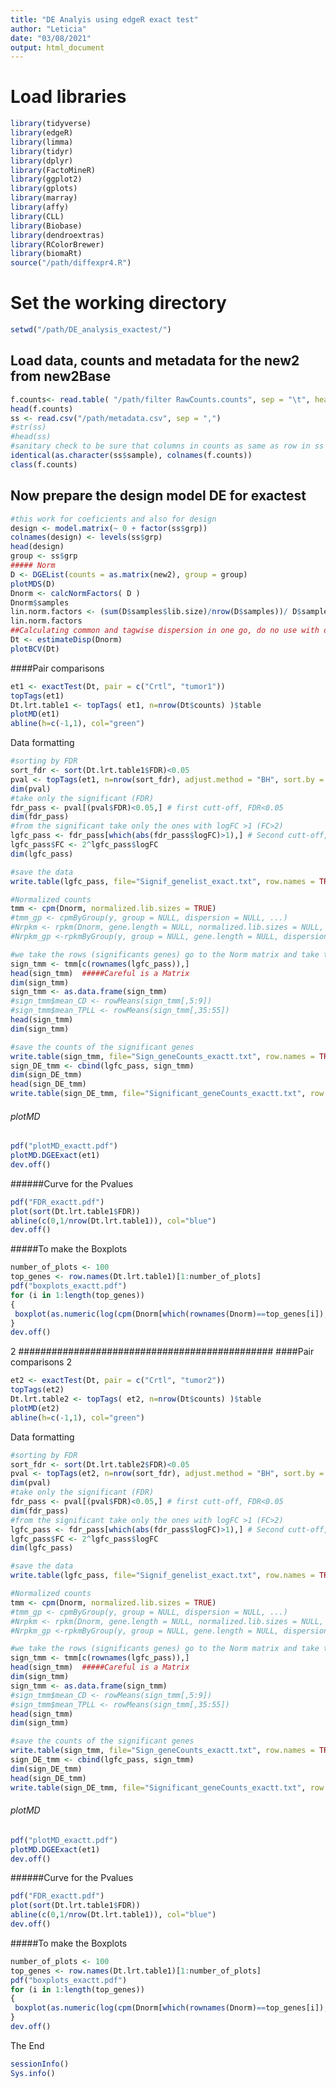 ```yaml
---
title: "DE Analyis using edgeR exact test"
author: "Leticia"
date: "03/08/2021"
output: html_document
---
```


# Load libraries
```r
library(tidyverse)
library(edgeR)
library(limma)
library(tidyr)
library(dplyr)
library(FactoMineR)
library(ggplot2)
library(gplots)
library(marray)
library(affy)
library(CLL)
library(Biobase)
library(dendroextras)
library(RColorBrewer)
library(biomaRt)
source("/path/diffexpr4.R")
```
# Set the working directory
```r
setwd("/path/DE_analysis_exactest/")
```

#####################################################################################################################################################################

#####################################################################################################################################################################
## Load data, counts and metadata for the new2 from new2Base
################################################################################
```r
f.counts<- read.table( "/path/filter RawCounts.counts", sep = "\t", header = TRUE, row.names = 1, as.is=T)
head(f.counts)
ss <- read.csv("/path/metadata.csv", sep = ",")
#str(ss)
#head(ss)
#sanitary check to be sure that columns in counts as same as row in ss
identical(as.character(ss$sample), colnames(f.counts))
class(f.counts)
```
################################################################################
## Now prepare the design model DE for exactest 
################################################################################
```r
#this work for coeficients and also for design
design <- model.matrix(~ 0 + factor(ss$grp))
colnames(design) <- levels(ss$grp)
head(design)
group <- ss$grp
##### Norm
D <- DGEList(counts = as.matrix(new2), group = group)
plotMDS(D)
Dnorm <- calcNormFactors( D )
Dnorm$samples
lin.norm.factors <- (sum(D$samples$lib.size)/nrow(D$samples))/ D$samples$lib.size
lin.norm.factors
##Calculating common and tagwise dispersion in one go, do no use with design, thisis for GLM-LRT models
Dt <- estimateDisp(Dnorm)
plotBCV(Dt)
```
##############################################
####Pair comparisons
```r
et1 <- exactTest(Dt, pair = c("Crtl", "tumor1"))
topTags(et1)
Dt.lrt.table1 <- topTags( et1, n=nrow(Dt$counts) )$table
plotMD(et1)
abline(h=c(-1,1), col="green")
```
##############################################
####### Data formatting
```r
#sorting by FDR
sort_fdr <- sort(Dt.lrt.table1$FDR)<0.05
pval <- topTags(et1, n=nrow(sort_fdr), adjust.method = "BH", sort.by = "PValue")$table
dim(pval)
#take only the significant (FDR)
fdr_pass <- pval[(pval$FDR)<0.05,] # first cutt-off, FDR<0.05
dim(fdr_pass)
#from the significant take only the ones with logFC >1 (FC>2)
lgfc_pass <- fdr_pass[which(abs(fdr_pass$logFC)>1),] # Second cutt-off, log2FC(abs=1) or FC(abs=2)
lgfc_pass$FC <- 2^lgfc_pass$logFC
dim(lgfc_pass)

#save the data
write.table(lgfc_pass, file="Signif_genelist_exact.txt", row.names = TRUE, col.names = NA, quote=FALSE, sep="\t")

#Normalized counts
tmm <- cpm(Dnorm, normalized.lib.sizes = TRUE)
#tmm_gp <- cpmByGroup(y, group = NULL, dispersion = NULL, ...)
#Nrpkm <- rpkm(Dnorm, gene.length = NULL, normalized.lib.sizes = NULL, log = FALSE )
#Nrpkm_gp <-rpkmByGroup(y, group = NULL, gene.length = NULL, dispersion = NULL, ...)

#we take the rows (significants genes) go to the Norm matrix and take the counts of the significant genes
sign_tmm <- tmm[c(rownames(lgfc_pass)),]
head(sign_tmm)  #####Careful is a Matrix
dim(sign_tmm)
sign_tmm <- as.data.frame(sign_tmm)
#sign_tmm$mean_CD <- rowMeans(sign_tmm[,5:9])
#sign_tmm$mean_TPLL <- rowMeans(sign_tmm[,35:55])
head(sign_tmm)
dim(sign_tmm)

#save the counts of the significant genes 
write.table(sign_tmm, file="Sign_geneCounts_exactt.txt", row.names = TRUE, col.names = NA, quote=FALSE, sep="\t")
sign_DE_tmm <- cbind(lgfc_pass, sign_tmm)
dim(sign_DE_tmm)
head(sign_DE_tmm)
write.table(sign_DE_tmm, file="Significant_geneCounts_exactt.txt", row.names = TRUE, col.names = NA, quote=FALSE, sep="\t")
```
###################
###### plotMD
```r
pdf("plotMD_exactt.pdf")
plotMD.DGEExact(et1)
dev.off()
```
##############################################
######Curve for the Pvalues 
```r
pdf("FDR_exactt.pdf")
plot(sort(Dt.lrt.table1$FDR))
abline(c(0,1/nrow(Dt.lrt.table1)), col="blue")
dev.off()
```
##############################################
#####To make the Boxplots
```r
number_of_plots <- 100
top_genes <- row.names(Dt.lrt.table1)[1:number_of_plots]
pdf("boxplots_exactt.pdf")
for (i in 1:length(top_genes))
{
 boxplot(as.numeric(log(cpm(Dnorm[which(rownames(Dnorm)==top_genes[i]), ])))~as.factor(ss$Type), main=paste(top_genes[i],"FDR", Dt.lrt.table1$FDR[which(rownames(Dt.lrt.table1)==top_genes[i])], sep= " "))
}
dev.off()
```


2 
##############################################
####Pair comparisons 2
```r
et2 <- exactTest(Dt, pair = c("Crtl", "tumor2"))
topTags(et2)
Dt.lrt.table2 <- topTags( et2, n=nrow(Dt$counts) )$table
plotMD(et2)
abline(h=c(-1,1), col="green")
```
##############################################
####### Data formatting
```r
#sorting by FDR
sort_fdr <- sort(Dt.lrt.table2$FDR)<0.05
pval <- topTags(et2, n=nrow(sort_fdr), adjust.method = "BH", sort.by = "PValue")$table
dim(pval)
#take only the significant (FDR)
fdr_pass <- pval[(pval$FDR)<0.05,] # first cutt-off, FDR<0.05
dim(fdr_pass)
#from the significant take only the ones with logFC >1 (FC>2)
lgfc_pass <- fdr_pass[which(abs(fdr_pass$logFC)>1),] # Second cutt-off, log2FC(abs=1) or FC(abs=2)
lgfc_pass$FC <- 2^lgfc_pass$logFC
dim(lgfc_pass)

#save the data
write.table(lgfc_pass, file="Signif_genelist_exact.txt", row.names = TRUE, col.names = NA, quote=FALSE, sep="\t")

#Normalized counts
tmm <- cpm(Dnorm, normalized.lib.sizes = TRUE)
#tmm_gp <- cpmByGroup(y, group = NULL, dispersion = NULL, ...)
#Nrpkm <- rpkm(Dnorm, gene.length = NULL, normalized.lib.sizes = NULL, log = FALSE )
#Nrpkm_gp <-rpkmByGroup(y, group = NULL, gene.length = NULL, dispersion = NULL, ...)

#we take the rows (significants genes) go to the Norm matrix and take the counts of the significant genes
sign_tmm <- tmm[c(rownames(lgfc_pass)),]
head(sign_tmm)  #####Careful is a Matrix
dim(sign_tmm)
sign_tmm <- as.data.frame(sign_tmm)
#sign_tmm$mean_CD <- rowMeans(sign_tmm[,5:9])
#sign_tmm$mean_TPLL <- rowMeans(sign_tmm[,35:55])
head(sign_tmm)
dim(sign_tmm)

#save the counts of the significant genes 
write.table(sign_tmm, file="Sign_geneCounts_exactt.txt", row.names = TRUE, col.names = NA, quote=FALSE, sep="\t")
sign_DE_tmm <- cbind(lgfc_pass, sign_tmm)
dim(sign_DE_tmm)
head(sign_DE_tmm)
write.table(sign_DE_tmm, file="Significant_geneCounts_exactt.txt", row.names = TRUE, col.names = NA, quote=FALSE, sep="\t")
```
###################
###### plotMD
```r
pdf("plotMD_exactt.pdf")
plotMD.DGEExact(et1)
dev.off()
```
##############################################
######Curve for the Pvalues 
```r
pdf("FDR_exactt.pdf")
plot(sort(Dt.lrt.table1$FDR))
abline(c(0,1/nrow(Dt.lrt.table1)), col="blue")
dev.off()
```
##############################################
#####To make the Boxplots
```r
number_of_plots <- 100
top_genes <- row.names(Dt.lrt.table1)[1:number_of_plots]
pdf("boxplots_exactt.pdf")
for (i in 1:length(top_genes))
{
 boxplot(as.numeric(log(cpm(Dnorm[which(rownames(Dnorm)==top_genes[i]), ])))~as.factor(ss$Type), main=paste(top_genes[i],"FDR", Dt.lrt.table1$FDR[which(rownames(Dt.lrt.table1)==top_genes[i])], sep= " "))
}
dev.off()
```















################################################################################################################################# The End
```r
sessionInfo()
Sys.info()
```